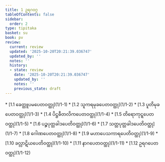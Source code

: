 ```yaml
---
title: 1 ဥရဂဝဂ္ဂ
tableOfContents: false
sidebar:
  order: 2
type: tipitaka
basket: su
book: pv
review:
  current: review
  updated: '2025-10-20T20:21:39.036747'
  updated_by: ''
  notes: ''
  history:
  - state: review
    date: '2025-10-20T20:21:39.036747'
    updated_by: ''
    notes: ''
    previous_state: draft
---
```



<DynamicBreadcrumb />


<ReviewStatus review={frontmatter.review} showDetails={true} />

<HypothesisAnnotation frontmatter={frontmatter} />



<TableOfContents book="pv" section="1">
* [1.1 ခေတ္တူပမပေတဝတ္ထု](1/1-1)
* [1.2 သူကရမုခပေတဝတ္ထု](1/1-2)
* [1.3 ပူတိမုခပေတဝတ္ထု](1/1-3)
* [1.4 ပိဋ္ဌဓီတလိကပေတဝတ္ထု](1/1-4)
* [1.5 တိရောကုဋ္ဋပေတဝတ္ထု](1/1-5)
* [1.6 ပဉ္စပုတ္တခါဒပေတိဝတ္ထု](1/1-6)
* [1.7 သတ္တပုတ္တခါဒပေတိဝတ္ထု](1/1-7)
* [1.8 ဂေါဏပေတဝတ္ထု](1/1-8)
* [1.9 မဟာပေသကာရပေတိဝတ္ထု](1/1-9)
* [1.10 ခလ္လာဋိယပေတိဝတ္ထု](1/1-10)
* [1.11 နာဂပေတဝတ္ထု](1/1-11)
* [1.12 ဥရဂပေတဝတ္ထု](1/1-12)
</TableOfContents>